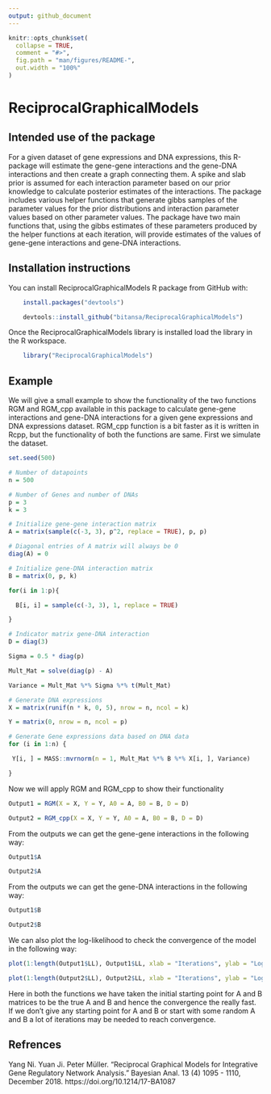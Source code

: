 ```yaml
---
output: github_document
---
```


<!-- README.md is generated from README.Rmd. Please edit that file -->

```r
knitr::opts_chunk$set(
  collapse = TRUE,
  comment = "#>",
  fig.path = "man/figures/README-",
  out.width = "100%"
)
```

# ReciprocalGraphicalModels

<!-- badges: start -->
<!-- badges: end -->

## Intended use of the package

For a given dataset of gene expressions and DNA expressions, this R-package will estimate the gene-gene interactions and the gene-DNA interactions and then create a graph connecting them. A spike and slab prior is assumed for each interaction parameter based on our prior knowledge to calculate posterior estimates of the interactions. The package includes various helper functions that generate gibbs samples of the parameter values for the prior distributions and interaction parameter values based on other parameter values. The package have two main functions that, using the gibbs estimates of these parameters produced by the helper functions at each iteration, will provide estimates of the values of gene-gene interactions and gene-DNA interactions.

## Installation instructions

You can install ReciprocalGraphicalModels R package from GitHub with:

```r

    install.packages("devtools")

    devtools::install_github("bitansa/ReciprocalGraphicalModels")

```  
      

Once the ReciprocalGraphicalModels library is installed load the library in the R workspace.

```r

    library("ReciprocalGraphicalModels")

```

## Example

We will give a small example to show the functionality of the two functions RGM and RGM_cpp available in this package to calculate gene-gene interactions and gene-DNA interactions for a given gene expressions and DNA expressions dataset. RGM_cpp function is a bit faster as it is written in Rcpp, but the functionality of both the functions are same. First we simulate the dataset. 

```r

set.seed(500)

# Number of datapoints
n = 500

# Number of Genes and number of DNAs
p = 3
k = 3

# Initialize gene-gene interaction matrix
A = matrix(sample(c(-3, 3), p^2, replace = TRUE), p, p)

# Diagonal entries of A matrix will always be 0
diag(A) = 0

# Initialize gene-DNA interaction matrix
B = matrix(0, p, k)

for(i in 1:p){

  B[i, i] = sample(c(-3, 3), 1, replace = TRUE)

}

# Indicator matrix gene-DNA interaction
D = diag(3)

Sigma = 0.5 * diag(p)

Mult_Mat = solve(diag(p) - A)

Variance = Mult_Mat %*% Sigma %*% t(Mult_Mat)

# Generate DNA expressions
X = matrix(runif(n * k, 0, 5), nrow = n, ncol = k)

Y = matrix(0, nrow = n, ncol = p)

# Generate Gene expressions data based on DNA data
for (i in 1:n) {

 Y[i, ] = MASS::mvrnorm(n = 1, Mult_Mat %*% B %*% X[i, ], Variance)

}


```

Now we will apply RGM and RGM_cpp to show their functionality
```r

Output1 = RGM(X = X, Y = Y, A0 = A, B0 = B, D = D)

Output2 = RGM_cpp(X = X, Y = Y, A0 = A, B0 = B, D = D)

```

From the outputs we can get the gene-gene interactions in the following way:
```r

Output1$A

Output2$A

```

From the outputs we can get the gene-DNA interactions in the following way:
```r

Output1$B

Output2$B

```

We can also plot the log-likelihood to check the convergence of the model in the following way:
```r

plot(1:length(Output1$LL), Output1$LL, xlab = "Iterations", ylab = "Log-likelihood", type = 'l', main = "Loglikelihood plot VS Iterations")

plot(1:length(Output2$LL), Output2$LL, xlab = "Iterations", ylab = "Log-likelihood", type = 'l', main = "Loglikelihood plot VS Iterations")

```

Here in both the functions we have taken the initial starting point for A and B matrices to be the true A and B and hence the convergence the really fast. If we don't give any starting point for A and B or start with some random A and B a lot of iterations may be needed to reach convergence.


## Refrences
Yang Ni. Yuan Ji. Peter Müller. "Reciprocal Graphical Models for Integrative Gene Regulatory Network Analysis." Bayesian Anal. 13 (4) 1095 - 1110, December 2018. https://doi.org/10.1214/17-BA1087
